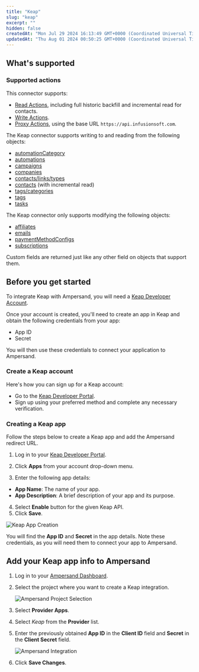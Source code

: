 ```yaml
---
title: "Keap"
slug: "keap"
excerpt: ""
hidden: false
createdAt: "Mon Jul 29 2024 16:13:49 GMT+0000 (Coordinated Universal Time)"
updatedAt: "Thu Aug 01 2024 00:50:25 GMT+0000 (Coordinated Universal Time)"
---
```

## What's supported

### Supported actions

This connector supports:
- [Read Actions](/read-actions), including full historic backfill and incremental read for contacts.
- [Write Actions](/write-actions).
- [Proxy Actions](/proxy-actions), using the base URL `https://api.infusionsoft.com`.

The Keap connector supports writing to and reading from the following objects:
- [automationCategory](https://developer.keap.com/docs/restv2/#tag/AutomationCategory/operation/listCategoriesUsingGET)
- [automations](https://developer.keap.com/docs/restv2/#tag/Automation/operation/listAutomationsUsingGET)
- [campaigns](https://developer.keap.com/docs/restv2/#tag/Campaign/operation/listCampaignsUsingGET_1)
- [companies](https://developer.keap.com/docs/restv2/#tag/Company/operation/listCompaniesUsingGET_1)
- [contacts/links/types](https://developer.keap.com/docs/restv2/#tag/Contact/operation/listContactLinkTypesUsingGET)
- [contacts](https://developer.keap.com/docs/restv2/#tag/Contact/operation/listContactsUsingGET_1) (with incremental read)
- [tags/categories](https://developer.keap.com/docs/restv2/#tag/Tags/operation/listTagCategoriesUsingGET)
- [tags](https://developer.keap.com/docs/restv2/#tag/Tags/operation/listTagsUsingGET_1)
- [tasks](https://developer.keap.com/docs/restv2/#tag/Task/operation/listTasksUsingGET_1)

The Keap connector only supports modifying the following objects:
- [affiliates](https://developer.keap.com/docs/restv2/#tag/Affiliate/operation/addAffiliateUsingPOST)
- [emails](https://developer.keap.com/docs/restv2/#tag/Email/operation/createEmailUsingPOST_1)
- [paymentMethodConfigs](https://developer.keap.com/docs/restv2/#tag/Payment-Method-Configs/operation/createPaymentMethodConfigUsingPOST)
- [subscriptions](https://developer.keap.com/docs/restv2/#tag/Subscriptions/operation/createSubscriptionV2UsingPOST)

Custom fields are returned just like any other field on objects that support them.

## Before you get started

To integrate Keap with Ampersand, you will need a [Keap Developer Account](https://developer.infusionsoft.com/).

Once your account is created, you'll need to create an app in Keap and obtain the following credentials from your app:

- App ID
- Secret

You will then use these credentials to connect your application to Ampersand.

### Create a Keap account

Here's how you can sign up for a Keap account:

- Go to the [Keap Developer Portal](https://developer.infusionsoft.com/).
- Sign up using your preferred method and complete any necessary verification.

### Creating a Keap app

Follow the steps below to create a Keap app and add the Ampersand redirect URL.

1. Log in to your [Keap Developer Portal](https://developer.infusionsoft.com/).

2. Click **Apps** from your account drop-down menu.

3. Enter the following app details:

- **App Name**: The name of your app.
- **App Description**: A brief description of your app and its purpose.

4. Select **Enable** button for the given Keap API.
5. Click **Save**.

![Keap App Creation](/images/provider-guides/84c0e13-keap1.gif)

You will find the **App ID** and **Secret** in the app details. Note these credentials, as you will need them to connect your app to Ampersand.

## Add your Keap app info to Ampersand

1. Log in to your [Ampersand Dashboard](https://dashboard.withampersand.com).

2. Select the project where you want to create a Keap integration.

   ![Ampersand Project Selection](/images/provider-guides/dd47b7a-Ampersand.png)

3. Select **Provider Apps**.

4. Select _Keap_ from the **Provider** list.

5. Enter the previously obtained **App ID** in the **Client ID** field and **Secret** in the **Client Secret** field.

   ![Ampersand Integration](/images/provider-guides/f474236-keap2.gif)

6. Click **Save Changes**.
